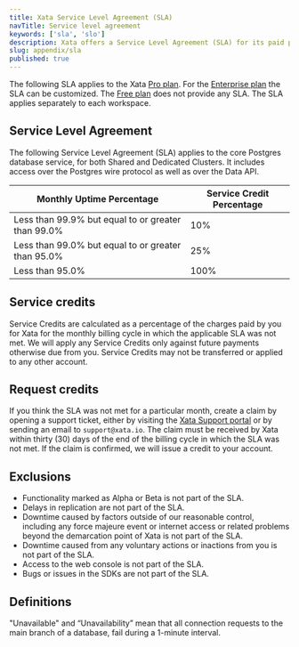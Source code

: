 ```yaml
---
title: Xata Service Level Agreement (SLA)
navTitle: Service level agreement
keywords: ['sla', 'slo']
description: Xata offers a Service Level Agreement (SLA) for its paid plans.
slug: appendix/sla
published: true
---
```


The following SLA applies to the Xata [Pro plan](/docs/concepts/pricing#pro-plan). For the [Enterprise plan](/docs/concepts/pricing#enterprise-plan) the SLA can be customized. The [Free plan](/docs/concepts/pricing#free-plan) does not provide any SLA. The SLA applies separately to each workspace.

## Service Level Agreement

The following Service Level Agreement (SLA) applies to the core Postgres database service, for both Shared and Dedicated Clusters. It includes access over the Postgres wire protocol as well as over the Data API.

| Monthly Uptime Percentage                          | Service Credit Percentage |
| -------------------------------------------------- | ------------------------- |
| Less than 99.9% but equal to or greater than 99.0% | 10%                       |
| Less than 99.0% but equal to or greater than 95.0% | 25%                       |
| Less than 95.0%                                    | 100%                      |

## Service credits

Service Credits are calculated as a percentage of the charges paid by you for Xata for the monthly billing cycle in which the applicable SLA was not met. We will apply any Service Credits only against future payments otherwise due from you. Service Credits may not be transferred or applied to any other account.

## Request credits

If you think the SLA was not met for a particular month, create a claim by opening a support ticket, either by visiting the [Xata Support portal](https://support.xata.io/hc/en-us) or by sending an email to `support@xata.io`. The claim must be received by Xata within thirty (30) days of the end of the billing cycle in which the SLA was not met. If the claim is confirmed, we will issue a credit to your account.

## Exclusions

- Functionality marked as Alpha or Beta is not part of the SLA.
- Delays in replication are not part of the SLA.
- Downtime caused by factors outside of our reasonable control, including any force majeure event or internet access or related problems beyond the demarcation point of Xata is not part of the SLA.
- Downtime caused from any voluntary actions or inactions from you is not part of the SLA.
- Access to the web console is not part of the SLA.
- Bugs or issues in the SDKs are not part of the SLA.

## Definitions

"Unavailable" and “Unavailability” mean that all connection requests to the main branch of a database, fail during a 1-minute interval.
